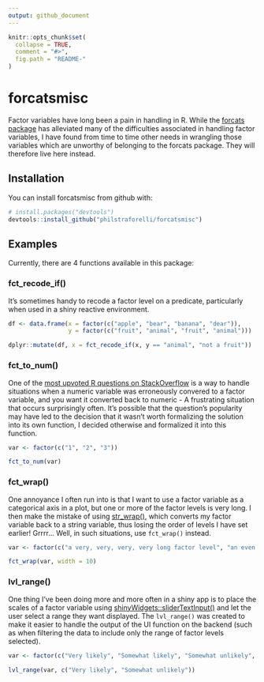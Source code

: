 ```yaml
---
output: github_document
---
```


```r
knitr::opts_chunk$set(
  collapse = TRUE,
  comment = "#>",
  fig.path = "README-"
)
```

# forcatsmisc

Factor variables have long been a pain in handling in R. While the [forcats package](http://forcats.tidyverse.org/reference/index.html) has alleviated many of the difficulties associated in handling factor variables, I have found from time to time other needs in wrangling those variables which are unworthy of belonging to the forcats package. They will therefore live here instead.

## Installation

You can install forcatsmisc from github with:

```r
# install.packages("devtools")
devtools::install_github("philstraforelli/forcatsmisc")
```

## Examples

Currently, there are 4 functions available in this package:

### fct_recode_if()

It's sometimes handy to recode a factor level on a predicate, particularly when used in a shiny reactive environment.

```r
df <- data.frame(x = factor(c("apple", "bear", "banana", "dear")),
                 y = factor(c("fruit", "animal", "fruit", "animal")))

dplyr::mutate(df, x = fct_recode_if(x, y == "animal", "not a fruit"))
```

### fct_to_num()

One of the [most upvoted R questions on StackOverflow](https://stackoverflow.com/questions/3418128/how-to-convert-a-factor-to-integer-numeric-without-loss-of-information) is a way to handle situations when a numeric variable was erroneously convered to a factor variable, and you want it converted back to numeric - A frustrating situation that occurs surprisingly often. It's possible that the question's popularity may have led to the decision that it wasn't worth formalizing the solution into its own function, I decided otherwise and formalized it into this function. 

```r
var <- factor(c("1", "2", "3"))

fct_to_num(var)
```

### fct_wrap()

One annoyance I often run into is that I want to use a factor variable as a categorical axis in a plot, but one or more of the factor levels is very long. I then make the mistake of using [str_wrap()](https://stringr.tidyverse.org/reference/str_wrap.html), which converts my factor variable back to a string variable, thus losing the order of levels I have set earlier! Grrrr... Well, in such situations, use `fct_wrap()` instead.

```r
var <- factor(c("a very, very, very, very long factor level", "an even longer, unbelievably longer, factor level"))

fct_wrap(var, width = 10)
```

### lvl_range()

One thing I've been doing more and more often in a shiny app is to place the scales of a factor variable using [shinyWidgets::sliderTextInput()](https://github.com/dreamRs/shinyWidgets#slider-text) and let the user select a range they want displayed. The `lvl_range()` was created to make it easier to handle the output of the UI function on the backend (such as when filtering the data to include only the range of factor levels selected).

```r
var <- factor(c("Very likely", "Somewhat likely", "Somewhat unlikely", "very unlikely"))

lvl_range(var, c("Very likely", "Somewhat unlikely"))
```
